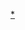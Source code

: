 {{Navbox
|name = 法輪功
|state = {{{state|autocollapse}}}
|titlestyle = background: #ffe57f;
|title = 法輪功[[Portal:法輪功|主題]]
|bodyclass = hlist
|image = [[File:Falun Gong Logo.svg|90px]]
|bodystyle = background: #ffffcf;
|groupstyle = background: #ffe57f;
|liststyle = width: auto;
|oddstyle = background: #fff59f;
|evenstyle = background: #fff6af;
|abovestyle = background: #ffe57f;
|belowstyle = background: #ffe57f;
|above =

|group1 = 主要條目
|list1 = 
* [[法轮功]]
* [[李洪志]]（創始人）
* [[转法轮 (书)|轉法輪]]
* [[發正念]]
* [[法輪功歷史]]
* [[对法轮功的镇压]]
* [[龙泉寺 (纽约)|龙泉寺]]

|group2 = 相关組織
|list2 =
* [[大紀元時報]]
**[[九评共产党|九評共產黨社論]]
** [[三退]]
* [[新唐人電視台]]
* [[希望之聲國際廣播電台]]
* [[神韵艺术团]]
* [[法輪功受迫害真相聯合調查團]] 
* [[中国解密]]

|group3 = [[对法轮功的镇压]]
|list3 = 
{{Navbox | subgroup
 | groupstyle = background-color: #fff57f;
 |oddstyle = background: #fff59f;
 |evenstyle = background: #fff6af;
 | group1 = 重要事件
 | list1 =
* [[425上訪事件]]
* [[天安门自焚事件]]
* [[喬高-麥塔斯調查報告]]
**[[對中國共產黨摘取法輪功學員及良心犯器官的指控]]
 | group2 = 部分組織
 | list2 =
* [[610办公室]]
** [[凯风网]]
* [[馬三家女子勞教所]]
* [[香港青年關愛協會]]
 | group3 = 部分主導人
 | list3 =
* [[江泽民]]
* [[曾庆红]]
* [[罗干]]
* [[周永康]]
* [[刘京 (1944年)|劉京]]
* [[李岚清]]
* [[薄熙来]]
* [[徐才厚]]
* [[梁振英]]
* [[董建華]]
}}

|group4 = [[法轮功在各地的发展及影响|各地發展及影響]]
|list4 = 
* [[法輪功在臺灣|台灣]]
* [[法輪功在香港|香港]]
* [[澳門宗教#其他|澳門]]
* [[法轮功在各地的发展及影响|其他]]

|group5 = 其他
|list5 = 
* [[自由门]]
* [[明慧网]]
* [[无界网络]]
** [[无界浏览]]
* [[看中國]]

|below = 
}}<noinclude>

{{collapsible option}}

[[Category:法輪功|*]]
</noinclude>